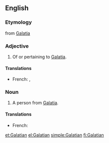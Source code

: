 ==English==

===Etymology===
from [[Galatia]]

===Adjective===
{{en-adj}}

# Of or pertaining to [[Galatia]].

====Translations====
{{trans-top|pertaining to Galatia}}
* French: {{t|fr|galate|m|f}}, {{t|fr|galatique|m|f}}
{{trans-mid}}
{{trans-bottom}}

===Noun===
{{en-noun}}
# A person from [[Galatia]].

====Translations====
{{trans-top|person from Galatia}}
* French: {{t|fr|Galate|m|f}}
{{trans-mid}}
{{trans-bottom}}

[[et:Galatian]]
[[el:Galatian]]
[[simple:Galatian]]
[[fi:Galatian]]